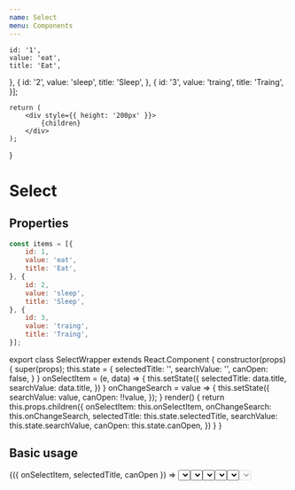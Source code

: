 ```yaml
---
name: Select
menu: Components
---
```



    id: '1',
    value: 'eat',
    title: 'Eat',
}, {
    id: '2',
    value: 'sleep',
    title: 'Sleep',
}, {
    id: '3',
    value: 'traing',
    title: 'Traing',
}];

    return (
        <div style={{ height: '200px' }}>
            {children}
        </div>
    );
}

# Select

## Properties
<PropsTable of={Select} />

``` javascript
const items = [{
    id: 1,
    value: 'eat',
    title: 'Eat',
}, {
    id: 2,
    value: 'sleep',
    title: 'Sleep',
}, {
    id: 3,
    value: 'traing',
    title: 'Traing',
}];
```

export class SelectWrapper extends React.Component {
    constructor(props) {
        super(props);
        this.state = {
            selectedTitle: '',
            searchValue: '',
            canOpen: false,
        }
    }
    onSelectItem = (e, data) => {
        this.setState({
            selectedTitle: data.title,
            searchValue: data.title,
        })
    }
    onChangeSearch = value => {
        this.setState({
            searchValue: value,
            canOpen: !!value,
        });
    }
    render() {
        return this.props.children({
            onSelectItem: this.onSelectItem,
            onChangeSearch: this.onChangeSearch,
            selectedTitle: this.state.selectedTitle,
            searchValue: this.state.searchValue,
            canOpen: this.state.canOpen,
        })
    }
}

## Basic usage

<Playground wrapper={Wrapper}>
    <SelectWrapper>
        {({ onSelectItem, selectedTitle, canOpen }) =>
                <Select
                    selectedTitle={selectedTitle}
                    onSelectItem={onSelectItem}
                    placeholder="Choose your step"
                    items={items}
                />
        }
    </SelectWrapper>
</Playground>

## Search usage

<Playground wrapper={Wrapper}>
    <SelectWrapper>
        {({ onSelectItem, onChangeSearch, searchValue, canOpen }) =>
                <Select
                    placeholder="Choose your step"
                    searchValue={searchValue}
                    items={
                        searchValue
                            ? items.filter(
                                ({ title }) =>
                                    title.toLowerCase().search(searchValue.toLowerCase()) !== -1,
                                )
                            : []
                    }
                    onSelectItem={onSelectItem}
                    onChangeSearch={onChangeSearch}
                    arrow={false}
                    canOpen={canOpen}
                    label="Search"
                    id="333"
                />
        }
    </SelectWrapper>
</Playground>

## Select item icon left usage

<Playground wrapper={Wrapper}>
    <SelectWrapper>
        {({ onSelectItem, selectedTitle, canOpen }) =>
            <Select
                placeholder="Choose your step"
                selectedTitle={selectedTitle}
                items={items.map(item => ({
                    title: item.title,
                    value: item.value,
                    id: item.id,
                    leftIcon: <Metro style={{ width: '24px', height: '24px'}}/>
                }))}
                onSelectItem={onSelectItem}
            />
        }
    </SelectWrapper>
</Playground>

## Select item right usage

<Playground wrapper={Wrapper}>
    <SelectWrapper>
        {({ onSelectItem, selectedTitle, canOpen }) =>
            <Select
                placeholder="Choose your step"
                selectedTitle={selectedTitle}
                items={items.map(item => ({
                    title: item.title,
                    value: item.value,
                    id: item.id,
                    rightIcon: <Arrow style={{ width: '24px', height: '24px'}}/>
                }))}
                onSelectItem={onSelectItem}
            />
        }
    </SelectWrapper>
</Playground>

## Zero items usage

<Playground wrapper={Wrapper}>
    <Select
        placeholder="Choose your step"
        items={[]}
        notFoundText="Nothing found"
    />
</Playground>

## Disabled usage

<Playground wrapper={Wrapper}>
    <SelectWrapper>
        {({ onSelectItem, selectedTitle }) =>
                <Select
                    disabled
                    selectedTitle={selectedTitle}
                    onSelectItem={onSelectItem}
                    placeholder="You have no choice"
                    items={items}
                />
        }
    </SelectWrapper>
</Playground>
